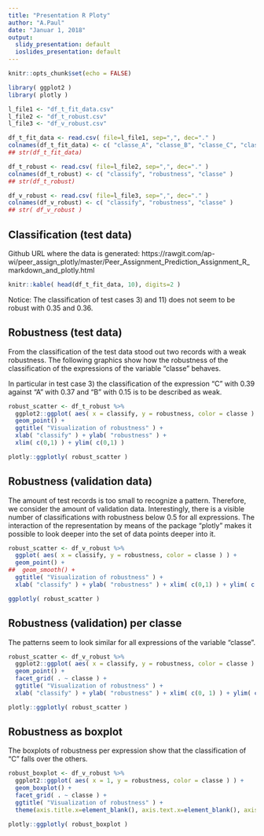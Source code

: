 ```yaml
---
title: "Presentation R Ploty"
author: "A.Paul"
date: "Januar 1, 2018"
output:
  slidy_presentation: default
  ioslides_presentation: default
---
```


```r
knitr::opts_chunk$set(echo = FALSE)
```

```r
library( ggplot2 )
library( plotly )
```

```r
l_file1 <- "df_t_fit_data.csv"
l_file2 <- "df_t_robust.csv"
l_file3 <- "df_v_robust.csv"

df_t_fit_data <- read.csv( file=l_file1, sep=",", dec="." )
colnames(df_t_fit_data) <- c( "classe_A", "classe_B", "classe_C", "classe_D", "classe_E", "classe", "robustness" )
## str(df_t_fit_data)

df_t_robust <- read.csv( file=l_file2, sep=",", dec="." )
colnames(df_t_robust) <- c( "classify", "robustness", "classe" )
## str(df_t_robust)

df_v_robust <- read.csv( file=l_file3, sep=",", dec="." )
colnames(df_v_robust) <- c( "classify", "robustness", "classe" )
## str( df_v_robust )
```


## Classification (test data)

Github URL where the data is generated: https://rawgit.com/ap-wi/peer_assign_plotly/master/Peer_Assignment_Prediction_Assignment_R_markdown_and_plotly.html

```r
knitr::kable( head(df_t_fit_data, 10), digits=2 )
```

Notice: The classification of test cases 3) and 11) does not seem to be robust with 0.35 and 0.36.

## Robustness (test data)

From the classification of the test data stood out two records with a weak robustness. The following graphics show how the robustness of the classification of the expressions of the variable "classe" behaves.

In particular in test case 3) the classification of the expression "C" with 0.39 against "A" with 0.37 and "B" with 0.15 is to be described as weak.

```r
robust_scatter <- df_t_robust %>%
  ggplot2::ggplot( aes( x = classify, y = robustness, color = classe ) ) + 
  geom_point() +
  ggtitle( "Visualization of robustness" ) +
  xlab( "classify" ) + ylab( "robustness" ) +
  xlim( c(0,1) ) + ylim( c(0,1) )

plotly::ggplotly( robust_scatter )
```

## Robustness (validation data)

The amount of test records is too small to recognize a pattern. Therefore, we consider the amount of validation data. Interestingly, there is a visible number of classifications with robustness below 0.5 for all expressions. The interaction of the representation by means of the package "plotly" makes it possible to look deeper into the set of data points deeper into it.

```r
robust_scatter <- df_v_robust %>%
  ggplot( aes( x = classify, y = robustness, color = classe ) ) + 
  geom_point() + 
##  geom_smooth() + 
  ggtitle( "Visualization of robustness" ) +
  xlab( "classify" ) + ylab( "robustness" ) + xlim( c(0,1) ) + ylim( c(0,1) )

ggplotly( robust_scatter )
```

## Robustness (validation) per classe

The patterns seem to look similar for all expressions of the variable "classe".

```r
robust_scatter <- df_v_robust %>%
  ggplot2::ggplot( aes( x = classify, y = robustness, color = classe ) ) + 
  geom_point() +
  facet_grid( . ~ classe ) +
  ggtitle( "Visualization of robustness" ) +
  xlab( "classify" ) + ylab( "robustness" ) + xlim( c(0, 1) ) + ylim( c(0, 1) )

plotly::ggplotly( robust_scatter )
```


## Robustness as boxplot

The boxplots of robustness per expression show that the classification of "C" falls over the others.

```r
robust_boxplot <- df_v_robust %>%
  ggplot2::ggplot( aes( x = 1, y = robustness, color = classe ) ) + 
  geom_boxplot() +
  facet_grid( . ~ classe ) +
  ggtitle( "Visualization of robustness" ) +
  theme(axis.title.x=element_blank(), axis.text.x=element_blank(), axis.ticks.x=element_blank())

plotly::ggplotly( robust_boxplot )
```